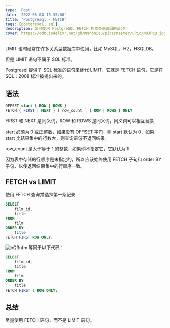 ```yaml
---
type: 'Post'
date: '2022-06-04 15:35:08'
title: 'Postgresql - FETCH'
tags: [postgresql, sql]
description: 如何使用 PostgreSQL FETCH 检索查询返回的部分行
cover: https://cdn.jsdelivr.net/gh/manonicu/pics@master/uPic/N0JPqQ.jpg
---
```


LIMIT 语句经常在许多关系型数据库中使用，比如 MySQL，H2，HSQLDB。

但是 LIMIT 语句不属于 SQL 标准。

Postgresql 提供了 SQL 标准的语句来替代 LIMIT，它就是 FETCH 语句，它是在 SQL：2008 标准被提出来的。

## 语法

```sql
OFFSET start { ROW | ROWS }
FETCH { FIRST | NEXT } [ row_count ] { ROW | ROWS } ONLY
```

FIRST 和 NEXT 是同义词，ROW 和 ROWS 是同义词，同义词可以相互替换

start 必须为 0 或正整数，如果没有 OFFSET 字句，则 start 默认为 0，如果 start 比结果集中的行数大，则查询语句不返回结果。

row_count 是大于等于 1 的整数，如果你不指定它，它默认为 1

因为表中存储的行顺序是未指定的，所以应该始终使用 FETCH 子句和 order BY 子句，以使返回结果集中的行顺序一致。

## FETCH vs LIMIT

使用 FETCH 查询并选择第一条记录

```sql
SELECT
    film_id,
    title
FROM
    film
ORDER BY
    title
FETCH FIRST ROW ONLY;
```

![bQ3nfm](https://cdn.jsdelivr.net/gh/manonicu/pics@master/uPic/bQ3nfm.jpg)
等同于以下代码：

```sql
SELECT
    film_id,
    title
FROM
    film
ORDER BY
    title
FETCH FIRST 1 ROW ONLY;
```

## 总结

尽量使用 FETCH 语句，而不是 LIMIT 语句。
